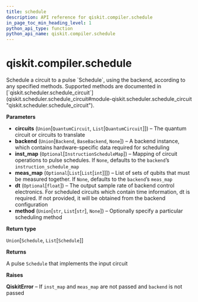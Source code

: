 ```yaml
---
title: schedule
description: API reference for qiskit.compiler.schedule
in_page_toc_min_heading_level: 1
python_api_type: function
python_api_name: qiskit.compiler.schedule
---
```


# qiskit.compiler.schedule

<Function id="qiskit.compiler.schedule" name="schedule" isDedicatedPage={true} github="https://github.com/qiskit/qiskit/tree/stable/0.18/qiskit/compiler/scheduler.py" signature="schedule(circuits, backend=None, inst_map=None, meas_map=None, dt=None, method=None)">
  Schedule a circuit to a pulse `Schedule`, using the backend, according to any specified methods. Supported methods are documented in [`qiskit.scheduler.schedule_circuit`](qiskit.scheduler.schedule_circuit#module-qiskit.scheduler.schedule_circuit "qiskit.scheduler.schedule_circuit").

  **Parameters**

  *   **circuits** (`Union`\[`QuantumCircuit`, `List`\[`QuantumCircuit`]]) – The quantum circuit or circuits to translate
  *   **backend** (`Union`\[`Backend`, `BaseBackend`, `None`]) – A backend instance, which contains hardware-specific data required for scheduling
  *   **inst\_map** (`Optional`\[`InstructionScheduleMap`]) – Mapping of circuit operations to pulse schedules. If `None`, defaults to the `backend`’s `instruction_schedule_map`
  *   **meas\_map** (`Optional`\[`List`\[`List`\[`int`]]]) – List of sets of qubits that must be measured together. If `None`, defaults to the `backend`’s `meas_map`
  *   **dt** (`Optional`\[`float`]) – The output sample rate of backend control electronics. For scheduled circuits which contain time information, dt is required. If not provided, it will be obtained from the backend configuration
  *   **method** (`Union`\[`str`, `List`\[`str`], `None`]) – Optionally specify a particular scheduling method

  **Return type**

  `Union`\[`Schedule`, `List`\[`Schedule`]]

  **Returns**

  A pulse `Schedule` that implements the input circuit

  **Raises**

  **QiskitError** – If `inst_map` and `meas_map` are not passed and `backend` is not passed
</Function>

